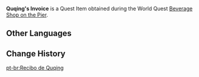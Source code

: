 {{Item Infobox
|id           = 120083
|image        = Item Quest Letter.png
|type         = Quest Items
|quality      = 
|description  = An invoice that Diane wrote for Quqing. It records the price for the 65 boxes of Mintberries, the details of various fees, the transaction time, and the estimated time when the goods will arrive. This will surely put the client at ease.
|source1      = 
|source2      = 
|source3      = 
|source4      = 
|source5      = 
}}
'''Quqing's Invoice''' is a Quest Item obtained during the World Quest [[Beverage Shop on the Pier]].
<!--
==Location==
<gallery>

</gallery>
-->
==Other Languages==
{{Other Languages
|default_hidden = 1
|en      = Quqing's Invoice
|zhs     = 曲清的订货单据
|zhs_rm  = Qǔqīng de Dìnghuò Dānjù
|zht     = 曲清的訂貨單據
|zht_rm  = Qǔqīng de Dìnghuò Dānjù
|ja      = 曲清への受注書
|ja_rm   = Kyokusei he no Juchuusho{{Assumed}}
|ko      = 청경의 주문서
|ko_rm   = Cheonggyeong-ui Jumunseo
|es      = Recibo de Chuching
|fr      = Bon de commande de Quqing
|ru      = Квитанция Цюй Цин
|th      = ใบเสร็จของ Quqing
|th_rm   = 
|vi      = Hóa Đơn Đặt Hàng Của Quqing
|de      = Quqings Bestellungsbeleg
|id      = Faktur Quqing
|pt      = Recibo de Quqing
|tr      = Quqing'in Faturası
|it      = Fattura di Quqing
}}

==Change History==
{{Change History|3.1}}
[[pt-br:Recibo de Quqing]]